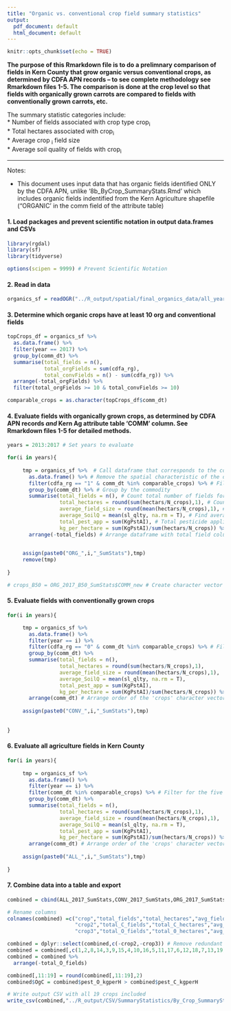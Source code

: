 ```yaml
---
title: "Organic vs. conventional crop field summary statistics"
output:
  pdf_document: default
  html_document: default
---
```


```r
knitr::opts_chunk$set(echo = TRUE)
```

**The purpose of this Rmarkdown file is to do a prelimnary comparison of fields in Kern County that grow organic versus conventional crops, as determined by CDFA APN records -- to see complete methodology see Rmarkdown files 1-5. The comparison is done at the crop level so that fields with organically grown carrots are compared to fields with conventionally grown carrots, etc.**

The summary statistic categories include:      
* Number of fields associated with crop type crop~i~     
* Total hectares associated with crop~i~     
* Average crop ~i~ field size     
* Average soil quality of fields with crop~i~ 

***

Notes:

- This document uses input data that has organic fields identified ONLY by the CDFA APN, unlike '8b_ByCrop_SummaryStats.Rmd' which includes organic fields indentified from the Kern Agriculture shapefile ("ORGANIC' in the comm field of the attribute table) 

#### 1. Load packages and prevent scientific notation in output data.frames and CSVs
```r
library(rgdal)
library(sf)
library(tidyverse)

options(scipen = 9999) # Prevent Scientific Notation
```

#### 2. Read in data
```r

organics_sf = readOGR("../R_output/spatial/final_organics_data/all_years/all_years_organics.shp")

```

#### 3. Determine which organic crops have at least 10 org and conventional fields
```r
topCrops_df = organics_sf %>% 
  as.data.frame() %>% 
  filter(year == 2017) %>% 
  group_by(comm_dt) %>% 
  summarise(total_fields = n(),
            total_orgFields = sum(cdfa_rg),
            total_convFields = n() - sum(cdfa_rg)) %>% 
  arrange(-total_orgFields) %>% 
  filter(total_orgFields >= 10 & total_convFields >= 10)

comparable_crops = as.character(topCrops_df$comm_dt)
```

#### 4. Evaluate fields with organically grown crops, as determined by CDFA APN records *and* Kern Ag attribute table 'COMM' column. See Rmarkdown files 1-5 for detailed methods.
```r

years = 2013:2017 # Set years to evaluate 

for(i in years){
    
     tmp = organics_sf %>%  # Call dataframe that corresponds to the correct buffer width and year
       as.data.frame() %>% # Remove the spatial characteristic of the dataframe
       filter(cdfa_rg == "1" & comm_dt %in% comparable_crops) %>% # Filter for CDFA Organic fields
       group_by(comm_dt) %>% # Group by the commodity
       summarise(total_fields = n(), # Count total number of fields for each commodity
                 total_hectares = round(sum(hectars/N_crops),1), # Count hectares for each commodity
                 average_field_size = round(mean(hectars/N_crops),1), # Find average field size for each commodity
                 average_SoilQ = mean(sl_qlty, na.rm = T), # Find average soil quality for each commodity
                 total_pest_app = sum(KgPstAI), # Total pesticide applied for this crop
                 kg_per_hectare = sum(KgPstAI)/sum(hectars/N_crops)) %>% # Pesticide per hectare
       arrange(-total_fields) # Arrange dataframe with total field column in descending order

     
     assign(paste0("ORG_",i,"_SumStats"),tmp)
     remove(tmp)
   
}

# crops_B50 = ORG_2017_B50_SumStats$COMM_new # Create character vector of the 5 organic crops with the most fields, to be used for data filtering in the following two code chunks

```

#### 5. Evaluate fields with conventionally grown crops
```r

for(i in years){

     tmp = organics_sf %>% 
       as.data.frame() %>% 
       filter(year == i) %>% 
       filter(cdfa_rg == "0" & comm_dt %in% comparable_crops) %>% # Filter for nonCDFA (conventional) fields and the five most common oganic crops 
       group_by(comm_dt) %>% 
       summarise(total_fields = n(),
                 total_hectares = round(sum(hectars/N_crops),1),
                 average_field_size = round(mean(hectars/N_crops),1),
                 average_SoilQ = mean(sl_qlty, na.rm = T),
                 total_pest_app = sum(KgPstAI),
                 kg_per_hectare = sum(KgPstAI)/sum(hectars/N_crops)) %>% 
       arrange(comm_dt) # Arrange order of the 'crops' character vector
     
     assign(paste0("CONV_",i,"_SumStats"),tmp)
     
   
}

```

#### 6. Evaluate all agriculture fields in Kern County
```r

for(i in years){
    
     tmp = organics_sf %>% 
       as.data.frame() %>% 
       filter(year == i) %>% 
       filter(comm_dt %in% comparable_crops) %>% # Filter for the five most common oganic crops 
       group_by(comm_dt) %>% 
       summarise(total_fields = n(),
                 total_hectares = round(sum(hectars/N_crops),1),
                 average_field_size = round(mean(hectars/N_crops),1),
                 average_SoilQ = mean(sl_qlty, na.rm = T),
                 total_pest_app = sum(KgPstAI),
                 kg_per_hectare = sum(KgPstAI)/sum(hectars/N_crops)) %>% 
       arrange(comm_dt) # Arrange order of the 'crops' character vector
     
     assign(paste0("ALL_",i,"_SumStats"),tmp)
     
}

```

#### 7. Combine data into a table and export
```r

combined = cbind(ALL_2017_SumStats,CONV_2017_SumStats,ORG_2017_SumStats) # Combined three outputs

# Rename columns
colnames(combined) =c("crop","total_fields","total_hectares","avg_field_H","avg_soilQ","total_pest_use","pest_kgperH",   
                      "crop2","total_C_fields","total_C_hectares","avg_C_field_ar","avg_C_soilQ","total_C_pest_use","pest_C_kgperH",
                      "crop3","total_O_fields","total_0_hectares","avg_O_field_ar","avg_O_soilQ","total_O_pest_use","pest_O_kgperH")

combined = dplyr::select(combined,c(-crop2,-crop3)) # Remove redundant crop columns
combined = combined[,c(1,2,8,14,3,9,15,4,10,16,5,11,17,6,12,18,7,13,19)] # Reorder columns to have summary statistics grouped
combined = combined %>% 
  arrange(-total_O_fields)

combined[,11:19] = round(combined[,11:19],2)
combined$OgC = combined$pest_O_kgperH > combined$pest_C_kgperH

# Write output CSV with all 19 crops included
write_csv(combined,"../R_output/CSV/SummaryStatistics/By_Crop_SummaryStatistics.CSV") 

```



